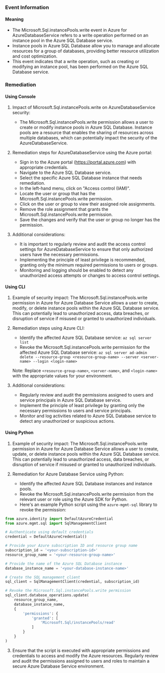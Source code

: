 
### Event Information

#### Meaning

- The Microsoft.Sql.instancePools.write event in Azure for AzureDatabaseService refers to a write operation performed on an instance pool in the Azure SQL Database service.
- Instance pools in Azure SQL Database allow you to manage and allocate resources for a group of databases, providing better resource utilization and cost optimization.
- This event indicates that a write operation, such as creating or modifying an instance pool, has been performed on the Azure SQL Database service.

### Remediation

#### Using Console

1. Impact of Microsoft.Sql.instancePools.write on AzureDatabaseService security:
   - The Microsoft.Sql.instancePools.write permission allows a user to create or modify instance pools in Azure SQL Database. Instance pools are a resource that enables the sharing of resources across multiple databases, which can potentially impact the security of the AzureDatabaseService.

2. Remediation steps for AzureDatabaseService using the Azure portal:
   - Sign in to the Azure portal (https://portal.azure.com) with appropriate credentials.
   - Navigate to the Azure SQL Database service.
   - Select the specific Azure SQL Database instance that needs remediation.
   - In the left-hand menu, click on "Access control (IAM)".
   - Locate the user or group that has the Microsoft.Sql.instancePools.write permission.
   - Click on the user or group to view their assigned role assignments.
   - Remove the role assignment that grants the Microsoft.Sql.instancePools.write permission.
   - Save the changes and verify that the user or group no longer has the permission.

3. Additional considerations:
   - It is important to regularly review and audit the access control settings for AzureDatabaseService to ensure that only authorized users have the necessary permissions.
   - Implementing the principle of least privilege is recommended, granting only the minimum required permissions to users or groups.
   - Monitoring and logging should be enabled to detect any unauthorized access attempts or changes to access control settings.

#### Using CLI

1. Example of security impact: The Microsoft.Sql.instancePools.write permission in Azure for Azure Database Service allows a user to create, modify, or delete instance pools within the Azure SQL Database service. This can potentially lead to unauthorized access, data breaches, or disruption of service if misused or granted to unauthorized individuals.

2. Remediation steps using Azure CLI:
   - Identify the affected Azure SQL Database service: `az sql server list`
   - Revoke the Microsoft.Sql.instancePools.write permission for the affected Azure SQL Database service: `az sql server ad-admin delete --resource-group <resource-group-name> --server <server-name> --login <login-name>`

   Note: Replace `<resource-group-name>`, `<server-name>`, and `<login-name>` with the appropriate values for your environment.

3. Additional considerations:
   - Regularly review and audit the permissions assigned to users and service principals in Azure SQL Database service.
   - Implement the principle of least privilege by granting only the necessary permissions to users and service principals.
   - Monitor and log activities related to Azure SQL Database service to detect any unauthorized or suspicious actions.

#### Using Python

1. Example of security impact: The Microsoft.Sql.instancePools.write permission in Azure for Azure Database Service allows a user to create, update, or delete instance pools within the Azure SQL Database service. This can potentially lead to unauthorized access, data breaches, or disruption of service if misused or granted to unauthorized individuals.

2. Remediation for Azure Database Service using Python:
   - Identify the affected Azure SQL Database instances and instance pools.
   - Revoke the Microsoft.Sql.instancePools.write permission from the relevant user or role using the Azure SDK for Python.
   - Here's an example Python script using the `azure-mgmt-sql` library to revoke the permission:

```python
from azure.identity import DefaultAzureCredential
from azure.mgmt.sql import SqlManagementClient

# Authenticate using default credentials
credential = DefaultAzureCredential()

# Provide your Azure subscription ID and resource group name
subscription_id = '<your-subscription-id>'
resource_group_name = '<your-resource-group-name>'

# Provide the name of the Azure SQL Database instance
database_instance_name = '<your-database-instance-name>'

# Create the SQL management client
sql_client = SqlManagementClient(credential, subscription_id)

# Revoke the Microsoft.Sql.instancePools.write permission
sql_client.database_operations.update(
    resource_group_name,
    database_instance_name,
    {
        'permissions': {
            'granted': [
                'Microsoft.Sql/instancePools/read'
            ]
        }
    }
)
```

3. Ensure that the script is executed with appropriate permissions and credentials to access and modify the Azure resources. Regularly review and audit the permissions assigned to users and roles to maintain a secure Azure Database Service environment.

